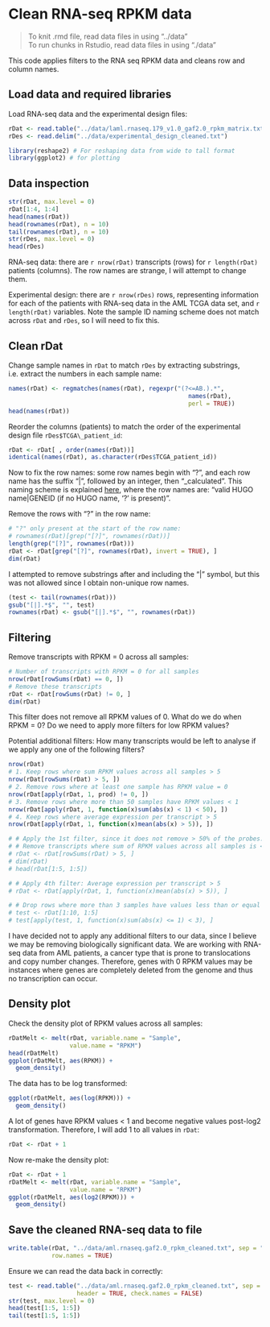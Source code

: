 Clean RNA-seq RPKM data
=======================

> To knit .rmd file, read data files in using "../data"  
> To run chunks in Rstudio, read data files in using "./data"

This code applies filters to the RNA seq RPKM data and cleans row and column names.

## Load data and required libraries
Load RNA-seq data and the experimental design files:
```r
rDat <- read.table("../data/laml.rnaseq.179_v1.0_gaf2.0_rpkm_matrix.txt.tcgaID.txt.gz", sep = "\t", header = TRUE, row.names = 1)
rDes <- read.delim("../data/experimental_design_cleaned.txt")
```

```r
library(reshape2) # For reshaping data from wide to tall format
library(ggplot2) # for plotting
```


## Data inspection
```r
str(rDat, max.level = 0)
rDat[1:4, 1:4]
head(names(rDat))
head(rownames(rDat), n = 10)
tail(rownames(rDat), n = 10)
str(rDes, max.level = 0)
head(rDes)
```

RNA-seq data: there are `r nrow(rDat)` transcripts (rows) for `r length(rDat)` patients (columns). The row names are strange, I will attempt to change them.

Experimental design: there are `r nrow(rDes)` rows, representing information for each of the patients with RNA-seq data in the AML TCGA data set, and `r length(rDat)` variables. Note the sample ID naming scheme does not match across `rDat` and `rDes`, so I will need to fix this.


## Clean rDat
Change sample names in `rDat` to match `rDes` by extracting substrings, i.e. extract the numbers in each sample name:
```r
names(rDat) <- regmatches(names(rDat), regexpr("(?<=AB.).*",
                                                  names(rDat),
                                                  perl = TRUE))
head(names(rDat))
```

Reorder the columns (patients) to match the order of the experimental design file `rDes$TCGA\_patient_id`:
```r
rDat <- rDat[ , order(names(rDat))]
identical(names(rDat), as.character(rDes$TCGA_patient_id))
```

Now to fix the row names: some row names begin with "?", and each row name has the suffix "|", followed by an integer, then "_calculated". This naming scheme is explained [here](https://wiki.nci.nih.gov/display/TCGA/RNASeq+Data+Format+Specification), where the row names are: "valid HUGO name|GENEID (if no HUGO name, '?' is present)".

Remove the rows with "?" in the row name:
```r
# "?" only present at the start of the row name:
# rownames(rDat)[grep("[?]", rownames(rDat))]
length(grep("[?]", rownames(rDat)))
rDat <- rDat[grep("[?]", rownames(rDat), invert = TRUE), ]
dim(rDat)
```

I attempted to remove substrings after and including the "|" symbol, but this was not allowed since I obtain non-unique row names. 
```r
(test <- tail(rownames(rDat)))
gsub("[|].*$", "", test)
rownames(rDat) <- gsub("[|].*$", "", rownames(rDat))
```


## Filtering
Remove transcripts with RPKM = 0 across all samples:
```r
# Number of transcripts with RPKM = 0 for all samples
nrow(rDat[rowSums(rDat) == 0, ])
# Remove these transcripts
rDat <- rDat[rowSums(rDat) != 0, ]
dim(rDat)
```
This filter does not remove all RPKM values of 0. What do we do when RPKM = 0? Do we need to apply more filters for low RPKM values?

Potential additional filters: How many transcripts would be left to analyse if we apply any one of the following filters?
```r
nrow(rDat)
# 1. Keep rows where sum RPKM values across all samples > 5
nrow(rDat[rowSums(rDat) > 5, ])
# 2. Remove rows where at least one sample has RPKM value = 0
nrow(rDat[apply(rDat, 1, prod) != 0, ])
# 3. Remove rows where more than 50 samples have RPKM values < 1
nrow(rDat[apply(rDat, 1, function(x)sum(abs(x) < 1) < 50), ])
# 4. Keep rows where average expression per transcript > 5
nrow(rDat[apply(rDat, 1, function(x)mean(abs(x) > 5)), ])
```

```r
# # Apply the 1st filter, since it does not remove > 50% of the probes:
# # Remove transcripts where sum of RPKM values across all samples is < 5
# rDat <- rDat[rowSums(rDat) > 5, ]
# dim(rDat)
# head(rDat[1:5, 1:5])

# # Apply 4th filter: Average expression per transcript > 5
# rDat <- rDat[apply(rDat, 1, function(x)mean(abs(x) > 5)), ]
```

```r
# # Drop rows where more than 3 samples have values less than or equal to 1
# test <- rDat[1:10, 1:5]
# test[apply(test, 1, function(x)sum(abs(x) <= 1) < 3), ]
```

I have decided not to apply any additional filters to our data, since I believe we may be removing biologically significant data. We are working with RNA-seq data from AML patients, a cancer type that is prone to translocations and copy number changes. Therefore, genes with 0 RPKM values may be instances where genes are completely deleted from the genome and thus no transcription can occur.


## Density plot
Check the density plot of RPKM values across all samples:
```r
rDatMelt <- melt(rDat, variable.name = "Sample", 
                 value.name = "RPKM")
head(rDatMelt)
ggplot(rDatMelt, aes(RPKM)) +
  geom_density()
```

The data has to be log transformed:
```r
ggplot(rDatMelt, aes(log(RPKM))) +
  geom_density()
```

A lot of genes have RPKM values < 1 and become negative values post-log2 transformation.  Therefore, I will add 1 to all values in `rDat`:
```r
rDat <- rDat + 1
```

Now re-make the density plot:
```r
rDat <- rDat + 1
rDatMelt <- melt(rDat, variable.name = "Sample", 
                 value.name = "RPKM")
ggplot(rDatMelt, aes(log2(RPKM))) +
  geom_density()  
```


## Save the cleaned RNA-seq data to file
```r
write.table(rDat, "../data/aml.rnaseq.gaf2.0_rpkm_cleaned.txt", sep = "\t",
            row.names = TRUE)
```

Ensure we can read the data back in correctly:
```r
test <- read.table("../data/aml.rnaseq.gaf2.0_rpkm_cleaned.txt", sep = "\t", 
                   header = TRUE, check.names = FALSE)
str(test, max.level = 0)
head(test[1:5, 1:5])
tail(test[1:5, 1:5])
```
